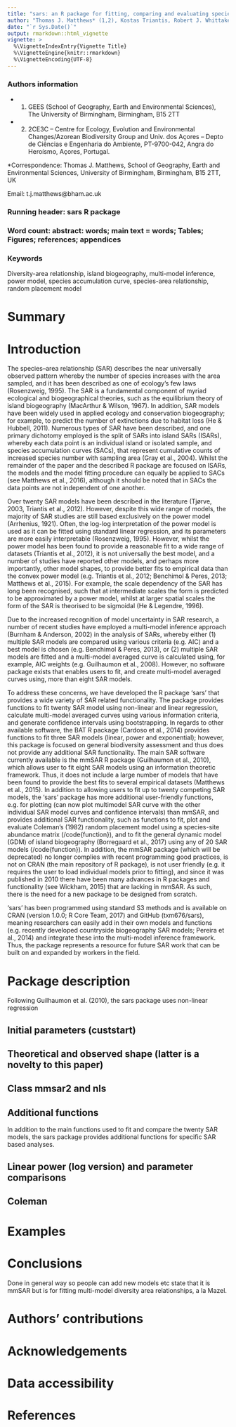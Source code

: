 ```yaml
---
title: "sars: an R package for fitting, comparing and evaluating species-area relationship models"
author: "Thomas J. Matthews* (1,2), Kostas Triantis, Robert J. Whittaker & Francois Guilhaumon"
date: "`r Sys.Date()`"
output: rmarkdown::html_vignette
vignette: >
  %\VignetteIndexEntry{Vignette Title}
  %\VignetteEngine{knitr::rmarkdown}
  %\VignetteEncoding{UTF-8}
---
```


### Authors information

- (1) GEES (School of Geography, Earth and Environmental Sciences), The University of Birmingham, Birmingham, B15 2TT

- (2) 2CE3C – Centre for Ecology, Evolution and Environmental Changes/Azorean Biodiversity Group and Univ. dos Açores – Depto de Ciências e Engenharia do Ambiente, PT-9700-042, Angra do Heroísmo, Açores, Portugal.

*Correspondence: Thomas J. Matthews, School of Geography, Earth and Environmental Sciences, University of Birmingham, Birmingham, B15 2TT, UK

Email: t.j.matthews@bham.ac.uk


### Running header: sars R package

### Word count: abstract: words; main text =  words;  Tables;  Figures; references; appendices

### Keywords  
Diversity-area relationship, island biogeography, multi-model inference, power model, species accumulation curve, species-area relationship, random placement model

# Summary

# Introduction

The species–area relationship (SAR) describes the near universally observed pattern whereby the number of species increases with the area sampled, and it has been described as one of ecology’s few laws (Rosenzweig, 1995). The SAR is a fundamental component of myriad ecological and biogeographical theories, such as the equilibrium theory of island biogeography (MacArthur & Wilson, 1967). In addition, SAR models have been widely used in applied ecology and conservation biogeography; for example, to predict the number of extinctions due to habitat loss (He & Hubbell, 2011). Numerous types of SAR have been described, and one primary dichotomy employed is the split of SARs into island SARs (ISARs), whereby each data point is an individual island or isolated sample, and species accumulation curves (SACs), that represent cumulative counts of increased species number with sampling area (Gray et al., 2004). Whilst the remainder of the paper and the described R package are focused on ISARs, the models and the model fitting procedure can equally be applied to SACs (see Matthews et al., 2016), although it should be noted that in SACs the data points are not independent of one another. 

Over twenty SAR models have been described in the literature (Tjørve, 2003, Triantis et al., 2012). However, despite this wide range of models, the majority of SAR studies are still based exclusively on the power model (Arrhenius, 1921). Often, the log-log interpretation of the power model is used as it can be fitted using standard linear regression, and its parameters are more easily interpretable (Rosenzweig, 1995). However, whilst the power model has been found to provide a reasonable fit to a wide range of datasets (Triantis et al., 2012), it is not universally the best model, and a number of studies have reported other models, and perhaps more importantly, other model shapes, to provide better fits to empirical data than the convex power model (e.g. Triantis et al., 2012; Benchimol & Peres, 2013; Matthews et al., 2015). For example, the scale dependency of the SAR has long been recognised, such that at intermediate scales the form is predicted to be approximated by a power model, whilst at larger spatial scales the form of the SAR is theorised to be sigmoidal (He & Legendre, 1996). 

Due to the increased recognition of model uncertainty in SAR research, a number of recent studies have employed a multi-model inference approach (Burnham & Anderson, 2002) in the analysis of SARs, whereby either (1) multiple SAR models are compared using various criteria (e.g. AIC) and a best model is chosen (e.g. Benchimol & Peres, 2013), or (2) multiple SAR models are fitted and a multi-model averaged curve is calculated using, for example, AIC weights (e.g. Guilhaumon et al., 2008). However, no software package exists that enables users to fit, and create multi-model averaged curves using, more than eight SAR models. 

To address these concerns, we have developed the R package ‘sars’ that provides a wide variety of SAR related functionality. The package provides functions to fit twenty SAR model using non-linear and linear regression, calculate multi-model averaged curves using various information criteria, and generate confidence intervals using bootstrapping. In regards to other available software, the BAT R package (Cardoso et al., 2014) provides functions to fit three SAR models (linear, power and exponential); however, this package is focused on general biodiversity assessment and thus does not provide any additional SAR functionality. The main SAR software currently available is the mmSAR R package (Guilhaumon et al., 2010), which allows user to fit eight SAR models using an information theoretic framework. Thus, it does not include a large number of models that have been found to provide the best fits to several empirical datasets (Matthews et al., 2015). In addition to allowing users to fit up to twenty competing SAR models, the ‘sars’ package has more additional user-friendly functions, e.g. for plotting (can now plot multimodel SAR curve with the other individual SAR model curves and confidence intervals) than mmSAR, and provides additional SAR functionality, such as functions to fit, plot and evaluate Coleman’s (1982) random placement model using a species-site abundance matrix (/code{function}), and to fit the general dynamic model (GDM) of island biogeography (Borregaard et al., 2017) using any of 20 SAR models (/code{function}). In addition, the mmSAR package (which will be deprecated) no longer complies with recent programming good practices, is not on CRAN (the main repository of R package), is not user friendly (e.g. it requires the user to load individual models prior to fitting), and since it was published in 2010 there have been many advances in R packages and functionality (see Wickham, 2015) that are lacking in mmSAR. As such, there is the need for a new package to be designed from scratch. 

‘sars’ has been programmed using standard S3 methods and is available on CRAN (version 1.0.0; R Core Team, 2017) and GitHub (txm676/sars), meaning researchers can easily add in their own models and functions (e.g. recently developed countryside biogeography SAR models; Pereira et al., 2014) and integrate these into the multi-model inference framework. Thus, the package represents a resource for future SAR work that can be built on and expanded by workers in the field.



# Package description


Following Guilhaumon et al. (2010), the sars package uses non-linear regression

## Initial parameters (custstart)


## Theoretical and observed shape (latter is a novelty to this paper)


## Class mmsar2 and nls

## Additional functions

In addition to the main functions used to fit and compare the twenty SAR models, the sars package provides additional functions for specific SAR based analyses. 

## Linear power (log version) and parameter comparisons

## Coleman


# Examples



# Conclusions

Done in general way so people can add new models etc
state that it is mmSAR but is for fitting multi-model diversity area relationships, a la Mazel.

# Authors’ contributions

# Acknowledgements 

# Data accessibility 

# References 
